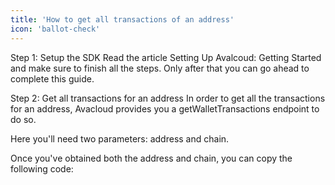 ```yaml
---
title: 'How to get all transactions of an address'
icon: 'ballot-check'
---
```


Step 1: Setup the SDK
Read the article Setting Up Avalcoud: Getting Started and make sure to finish all the steps. Only after that you can go ahead to complete this guide.

Step 2: Get all transactions for an address
In order to get all the transactions for an address, Avacloud provides you a getWalletTransactions endpoint to do so.

Here you'll need two parameters: address and chain.

Once you've obtained both the address and chain, you can copy the following code:
